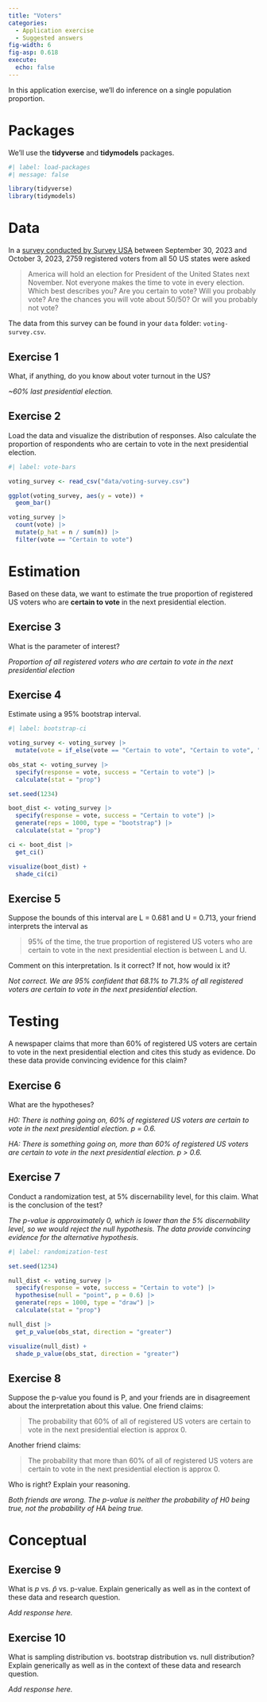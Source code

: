 ```yaml
---
title: "Voters"
categories: 
  - Application exercise
  - Suggested answers
fig-width: 6
fig-asp: 0.618
execute:
  echo: false
---
```


In this application exercise, we'll do inference on a single population proportion.

# Packages

We'll use the **tidyverse** and **tidymodels** packages.

```r
#| label: load-packages
#| message: false

library(tidyverse)
library(tidymodels)
```

# Data

In a [survey conducted by Survey USA](https://www.surveyusa.com/client/PollReport.aspx?g=4d09191d-b0b5-42cd-91c8-bd1bdf587199) between September 30, 2023 and October 3, 2023, 2759 registered voters from all 50 US states were asked

> America will hold an election for President of the United States next November. Not everyone makes the time to vote in every election. Which best describes you? Are you certain to vote? Will you probably vote? Are the chances you will vote about 50/50? Or will you probably not vote?

The data from this survey can be found in your `data` folder: `voting-survey.csv`.

## Exercise 1

What, if anything, do you know about voter turnout in the US?

*\~60% last presidential election.*

## Exercise 2

Load the data and visualize the distribution of responses. Also calculate the proportion of respondents who are certain to vote in the next presidential election.

```r
#| label: vote-bars

voting_survey <- read_csv("data/voting-survey.csv")

ggplot(voting_survey, aes(y = vote)) +
  geom_bar()

voting_survey |>
  count(vote) |>
  mutate(p_hat = n / sum(n)) |>
  filter(vote == "Certain to vote")
```

# Estimation

Based on these data, we want to estimate the true proportion of registered US voters who are **certain to vote** in the next presidential election.

## Exercise 3

What is the parameter of interest?

*Proportion of all registered voters who are certain to vote in the next presidential election*

## Exercise 4

Estimate using a 95% bootstrap interval.

```r
#| label: bootstrap-ci

voting_survey <- voting_survey |>
  mutate(vote = if_else(vote == "Certain to vote", "Certain to vote", "Not certain to vote"))

obs_stat <- voting_survey |>
  specify(response = vote, success = "Certain to vote") |>
  calculate(stat = "prop")

set.seed(1234)

boot_dist <- voting_survey |>
  specify(response = vote, success = "Certain to vote") |>
  generate(reps = 1000, type = "bootstrap") |>
  calculate(stat = "prop")

ci <- boot_dist |>
  get_ci()

visualize(boot_dist) +
  shade_ci(ci)
```

## Exercise 5

Suppose the bounds of this interval are L = 0.681 and U = 0.713, your friend interprets the interval as

> 95% of the time, the true proportion of registered US voters who are certain to vote in the next presidential election is between L and U.

Comment on this interpretation. Is it correct? If not, how would ix it?

*Not correct. We are 95% confident that 68.1% to 71.3% of all registered voters are certain to vote in the next presidential election.*

# Testing

A newspaper claims that more than 60% of registered US voters are certain to vote in the next presidential election and cites this study as evidence. Do these data provide convincing evidence for this claim?

## Exercise 6

What are the hypotheses?

*H0: There is nothing going on, 60% of registered US voters are certain to vote in the next presidential election. p = 0.6.*

*HA: There is something going on, more than 60% of registered US voters are certain to vote in the next presidential election. p \> 0.6.*

## Exercise 7

Conduct a randomization test, at 5% discernability level, for this claim. What is the conclusion of the test?

*The p-value is approximately 0, which is lower than the 5% discernability level, so we would reject the null hypothesis. The data provide convincing evidence for the alternative hypothesis.*

```r
#| label: randomization-test

set.seed(1234)

null_dist <- voting_survey |>
  specify(response = vote, success = "Certain to vote") |>
  hypothesise(null = "point", p = 0.6) |>
  generate(reps = 1000, type = "draw") |>
  calculate(stat = "prop")

null_dist |>
  get_p_value(obs_stat, direction = "greater")

visualize(null_dist) +
  shade_p_value(obs_stat, direction = "greater")
```

## Exercise 8

Suppose the p-value you found is P, and your friends are in disagreement about the interpretation about this value. One friend claims:

> The probability that 60% of all of registered US voters are certain to vote in the next presidential election is approx 0.

Another friend claims:

> The probability that more than 60% of all of registered US voters are certain to vote in the next presidential election is approx 0.

Who is right? Explain your reasoning.

*Both friends are wrong. The p-value is neither the probability of H0 being true, not the probability of HA being true.*

# Conceptual

## Exercise 9

What is $p$ vs. $\hat{p}$ vs. p-value. Explain generically as well as in the context of these data and research question.

*Add response here.*

## Exercise 10

What is sampling distribution vs. bootstrap distribution vs. null distribution? Explain generically as well as in the context of these data and research question.

*Add response here.*
